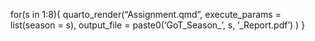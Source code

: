 
for(s in 1:8){
  quarto_render("Assignment.qmd",
                execute_params = list(season = s), 
                output_file = paste0('GoT_Season_', s, '_Report.pdf')
                )
}
